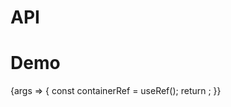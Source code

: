 
<Meta title="Packages/FocusJail" component={FocusJailContainer} />

# API

<ArgsTable />

# Demo

<Canvas>
  <Story
    name="FocusJail"
    args={{ as: 'hook', focusOnMount: true, restoreFocus: true }}
    argTypes={{
      as: { options: ['container', 'hook'], control: 'radio', table: { category: 'Story' } },
      containerRef: { control: false }
    }}
  >
    {args => {
      const containerRef = useRef();
      return <FocusJailStory {...args} containerRef={containerRef} />;
    }}
  </Story>
</Canvas>
